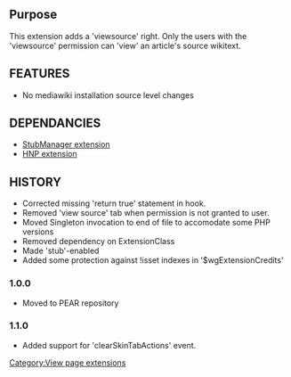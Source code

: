 {{Extension
|name        = ViewsourceRight
|status      = stable
|type        = user rights
|author      = [[user:jldupont|Jean-Lou Dupont]]
|image       =
|version     = 1.1.0
|update      =
|mediawiki   = 1.10, 1.11
|download    = [http://mediawiki.googlecode.com/svn/trunk/extensions/ViewsourceRight/ SVN]
|readme      =
|changelog   = See SVN ($Id$)
|description = 
|parameters  =
|rights      =
|example     =
}}
== Purpose ==
This extension adds a 'viewsource' right. Only the users with the 'viewsource' permission can 'view' an article's source wikitext.

== FEATURES ==
* No mediawiki installation source level changes

== DEPENDANCIES ==
* [[Extension:StubManager|StubManager extension]]
* [[Extension:HNP|HNP extension]]

{{Pear|ViewsourceRight}}

== HISTORY ==
* Corrected missing 'return true' statement in hook.
* Removed 'view source' tab when permission is not granted to user.
* Moved Singleton invocation to end of file to accomodate some PHP versions
* Removed dependency on ExtensionClass
* Made 'stub'-enabled
* Added some protection against !isset indexes in '$wgExtensionCredits'
=== 1.0.0 ===
* Moved to PEAR repository
=== 1.1.0 ===
* Added support for 'clearSkinTabActions' event.

[[Category:View page extensions]]

